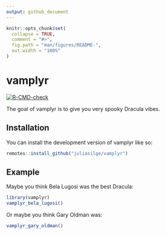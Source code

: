 ```yaml
---
output: github_document
---
```


<!-- README.md is generated from README.Rmd. Please edit that file -->

```r
knitr::opts_chunk$set(
  collapse = TRUE,
  comment = "#>",
  fig.path = "man/figures/README-",
  out.width = "100%"
)
```

# vamplyr

<!-- badges: start -->
[![R-CMD-check](https://github.com/juliasilge/vamplyr/actions/workflows/R-CMD-check.yaml/badge.svg)](https://github.com/juliasilge/vamplyr/actions/workflows/R-CMD-check.yaml)
<!-- badges: end -->

The goal of vamplyr is to give you very spooky Dracula vibes.

## Installation

You can install the development version of vamplyr like so:

``` r
remotes::install_github("juliasilge/vamplyr")
```

## Example

Maybe you think Bela Lugosi was the best Dracula:

```r
library(vamplyr)
vamplyr_bela_lugosi()
```

Or maybe you think Gary Oldman was:

```r
vamplyr_gary_oldman()
```

